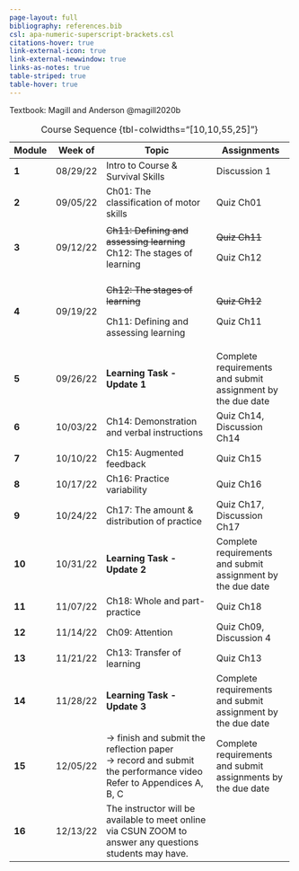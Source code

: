 ```yaml
---
page-layout: full
bibliography: references.bib
csl: apa-numeric-superscript-brackets.csl
citations-hover: true
link-external-icon: true
link-external-newwindow: true
links-as-notes: true
table-striped: true
table-hover: true
---
```


Textbook: Magill and Anderson @magill2020b

+---------+----------+----------------------------------------------------------------------------------------------------------+--------------------------------------------------------------+
| Module  | Week of  | Topic                                                                                                    | Assignments                                                  |
+=========+==========+==========================================================================================================+==============================================================+
| **1**   | 08/29/22 | Intro to Course & Survival Skills                                                                        | Discussion 1                                                 |
+---------+----------+----------------------------------------------------------------------------------------------------------+--------------------------------------------------------------+
| **2**   | 09/05/22 | Ch01: The classification of motor skills                                                                 | Quiz Ch01                                                    |
+---------+----------+----------------------------------------------------------------------------------------------------------+--------------------------------------------------------------+
| **3**   | 09/12/22 | ~~Ch11: Defining and assessing learning~~\                                                               | ~~Quiz Ch11~~                                                |
|         |          | Ch12: The stages of learning                                                                             |                                                              |
|         |          |                                                                                                          | Quiz Ch12                                                    |
+---------+----------+----------------------------------------------------------------------------------------------------------+--------------------------------------------------------------+
| **4**   | 09/19/22 | ~~Ch12: The stages of learning~~                                                                         | ~~Quiz Ch12~~                                                |
|         |          |                                                                                                          |                                                              |
|         |          | Ch11: Defining and assessing learning                                                                    | Quiz Ch11                                                    |
+---------+----------+----------------------------------------------------------------------------------------------------------+--------------------------------------------------------------+
| **5**   | 09/26/22 | **Learning Task - Update 1**                                                                             | Complete requirements and submit assignment by the due date  |
+---------+----------+----------------------------------------------------------------------------------------------------------+--------------------------------------------------------------+
| **6**   | 10/03/22 | Ch14: Demonstration and verbal instructions                                                              | Quiz Ch14, Discussion Ch14                                   |
+---------+----------+----------------------------------------------------------------------------------------------------------+--------------------------------------------------------------+
| **7**   | 10/10/22 | Ch15: Augmented feedback                                                                                 | Quiz Ch15                                                    |
+---------+----------+----------------------------------------------------------------------------------------------------------+--------------------------------------------------------------+
| **8**   | 10/17/22 | Ch16: Practice variability                                                                               | Quiz Ch16                                                    |
+---------+----------+----------------------------------------------------------------------------------------------------------+--------------------------------------------------------------+
| **9**   | 10/24/22 | Ch17: The amount & distribution of practice                                                              | Quiz Ch17, Discussion Ch17                                   |
+---------+----------+----------------------------------------------------------------------------------------------------------+--------------------------------------------------------------+
| **10**  | 10/31/22 | **Learning Task - Update 2**                                                                             | Complete requirements and submit assignment by the due date  |
+---------+----------+----------------------------------------------------------------------------------------------------------+--------------------------------------------------------------+
| **11**  | 11/07/22 | Ch18: Whole and part-practice                                                                            | Quiz Ch18                                                    |
+---------+----------+----------------------------------------------------------------------------------------------------------+--------------------------------------------------------------+
| **12**  | 11/14/22 | Ch09: Attention                                                                                          | Quiz Ch09, Discussion 4                                      |
+---------+----------+----------------------------------------------------------------------------------------------------------+--------------------------------------------------------------+
| **13**  | 11/21/22 | Ch13: Transfer of learning                                                                               | Quiz Ch13                                                    |
+---------+----------+----------------------------------------------------------------------------------------------------------+--------------------------------------------------------------+
| **14**  | 11/28/22 | **Learning Task - Update 3**                                                                             | Complete requirements and submit assignment by the due date  |
+---------+----------+----------------------------------------------------------------------------------------------------------+--------------------------------------------------------------+
| **15**  | 12/05/22 | → finish and submit the reflection paper\                                                                | Complete requirements and submit assignments by the due date |
|         |          | → record and submit the performance video\                                                               |                                                              |
|         |          | Refer to Appendices A, B, C                                                                              |                                                              |
+---------+----------+----------------------------------------------------------------------------------------------------------+--------------------------------------------------------------+
| **16**  | 12/13/22 | The instructor will be available to meet online via CSUN ZOOM to answer any questions students may have. |                                                              |
+---------+----------+----------------------------------------------------------------------------------------------------------+--------------------------------------------------------------+

: Course Sequence {tbl-colwidths="\[10,10,55,25\]"}

::: {#refs}
:::
